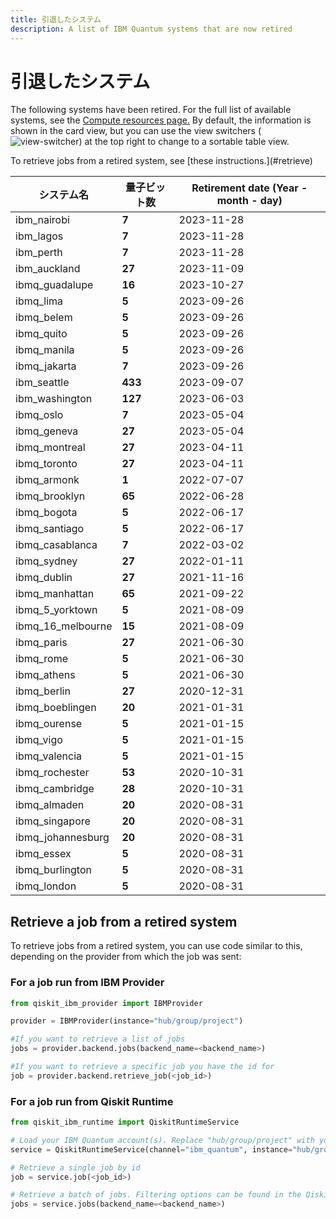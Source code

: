 ```yaml
---
title: 引退したシステム
description: A list of IBM Quantum systems that are now retired
---
```


# 引退したシステム

The following systems have been retired. For the full list of available systems, see the [Compute resources page.](https://quantum.ibm.com/services/resources?services=systems) By default, the information is shown in the card view, but you can use the view switchers (![view-switcher](/images/migration/view-switcher1.png)) at the top right to change to a sortable table view.

<Admonition type="note">
    To retrieve jobs from a retired system, see [these instructions.](#retrieve)
</Admonition>

| システム名             | 量子ビット数      | Retirement date (Year - month - day) |
| ----------------- | ----------- | ------------------------------------ |
| ibm_nairobi       | **7**       | 2023-11-28                           |
| ibm_lagos         | **7**       | 2023-11-28                           |
| ibm_perth         | **7**       | 2023-11-28                           |
| ibm_auckland      | **27**      | 2023-11-09                           |
| ibmq_guadalupe    | **16**      | 2023-10-27                           |
| ibmq_lima         | **5**       | 2023-09-26                           |
| ibmq_belem        | **5**       | 2023-09-26                           |
| ibmq_quito        | **5**       | 2023-09-26                           |
| ibmq_manila       | **5**       | 2023-09-26                           |
| ibmq_jakarta      | **7**       | 2023-09-26                           |
| ibm_seattle       | **433**     | 2023-09-07                           |
| ibm_washington    | **127**     | 2023-06-03                           |
| ibmq_oslo         | **7**       | 2023-05-04                           |
| ibmq_geneva       | **27**      | 2023-05-04                           |
| ibmq_montreal     | **27**      | 2023-04-11                           |
| ibmq_toronto      | **27**      | 2023-04-11                           |
| ibmq_armonk       | **1**       | 2022-07-07                           |
| ibmq_brooklyn     | **65**      | 2022-06-28                           |
| ibmq_bogota       | **5**       | 2022-06-17                           |
| ibmq_santiago     | **5**       | 2022-06-17                           |
| ibmq_casablanca   | **7**       | 2022-03-02                           |
| ibmq_sydney       | **27**      | 2022-01-11                           |
| ibmq_dublin       | **27**      | 2021-11-16                           |
| ibmq_manhattan    | **65**      | 2021-09-22                           |
| ibmq_5_yorktown   | **5**       | 2021-08-09                           |
| ibmq_16_melbourne | **15**      | 2021-08-09                           |
| ibmq_paris        | **27**      | 2021-06-30                           |
| ibmq_rome         | **5**       | 2021-06-30                           |
| ibmq_athens       | **5**       | 2021-06-30                           |
| ibmq_berlin       | **27**      | 2020-12-31                           |
| ibmq_boeblingen   | **20**      | 2021-01-31                           |
| ibmq_ourense      | **5**       | 2021-01-15                           |
| ibmq_vigo         | **5**       | 2021-01-15                           |
| ibmq_valencia     | **5**       | 2021-01-15                           |
| ibmq_rochester    | **53**      | 2020-10-31                           |
| ibmq_cambridge    | **28**      | 2020-10-31                           |
| ibmq_almaden      | **20**      | 2020-08-31                           |
| ibmq_singapore    | **20**      | 2020-08-31                           |
| ibmq_johannesburg | **20**      | 2020-08-31                           |
| ibmq_essex        | **5**       | 2020-08-31                           |
| ibmq_burlington   | **5**       | 2020-08-31                           |
| ibmq_london       | **5**       | 2020-08-31                           |

<span id="retrieve"></span>
## Retrieve a job from a retired system

To retrieve jobs from a retired system, you can use code similar to this, depending on the provider from which the job was sent:

### For a job run from IBM Provider

```python
from qiskit_ibm_provider import IBMProvider

provider = IBMProvider(instance="hub/group/project")

#If you want to retrieve a list of jobs
jobs = provider.backend.jobs(backend_name=<backend_name>)

#If you want to retrieve a specific job you have the id for
job = provider.backend.retrieve_job(<job_id>)
```

### For a job run from Qiskit Runtime

```python
from qiskit_ibm_runtime import QiskitRuntimeService

# Load your IBM Quantum account(s). Replace "hub/group/project" with your desired instance
service = QiskitRuntimeService(channel="ibm_quantum", instance="hub/group/project")

# Retrieve a single job by id
job = service.job(<job_id>)

# Retrieve a batch of jobs. Filtering options can be found in the QiskitRuntimeService.jobs api reference
jobs = service.jobs(backend_name=<backend_name>)
```
